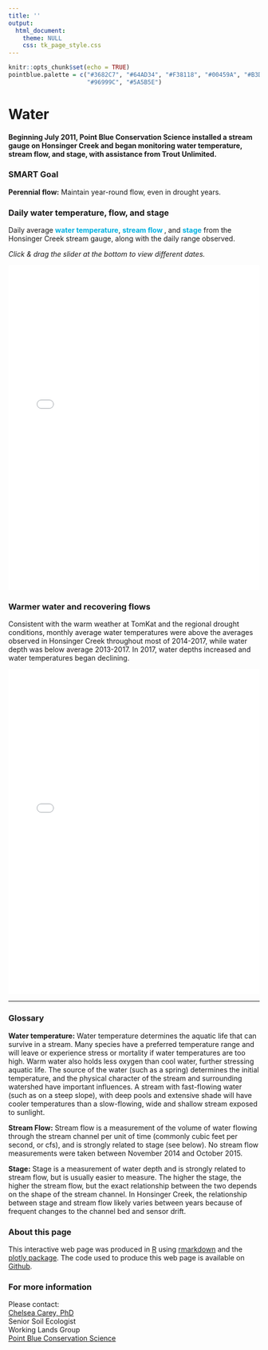 ```yaml
---
title: ''
output:
  html_document:
    theme: NULL
    css: tk_page_style.css 
---
```

```r
knitr::opts_chunk$set(echo = TRUE)
pointblue.palette = c("#3682C7", "#64AD34", "#F38118", "#00459A", "#B3D225", 
                      "#96999C", "#5A5B5E")
```

Water
================================
#### Beginning July 2011, Point Blue Conservation Science installed a stream gauge on Honsinger Creek and began monitoring water temperature, stream flow, and stage, with assistance from Trout Unlimited. {#intro}

### SMART Goal

<b>Perennial flow:</b> Maintain year-round flow, even in drought years.


### Daily water temperature, flow, and stage
Daily average <font color='`r pointblue.palette[3]`'><b>water temperature</b></font>, <font color='`r pointblue.palette[2]`'><b>stream flow </b></font>, and <font color='`r pointblue.palette[1]`'><b>stage</b></font> from the Honsinger Creek stream gauge, along with the daily range observed.

<i>Click & drag the slider at the bottom to view different dates.</i>

<center>
<iframe src="stream_graph1.html" style="border: none;" width = 100%; height = 650px;></iframe>
</center>



### Warmer water and recovering flows
Consistent with the warm weather at TomKat and the regional drought conditions, monthly average water temperatures were above the averages observed in Honsinger Creek throughout most of 2014-2017, while water depth was below average 2013-2017. In 2017, water depths increased and water temperatures began declining. 

<center>
<iframe src="stream_graph2.html" style="border: none;" width = 100%; height = 650px;></iframe>
</center>

----------------------------------------------------------

### Glossary

**Water temperature:** Water temperature determines the aquatic life that can survive in a stream. Many species have a preferred temperature range and will leave or experience stress or mortality if water temperatures are too high. Warm water also holds less oxygen than cool water, further stressing aquatic life. The source of the water (such as a spring) determines the initial temperature, and the physical character of the stream and surrounding watershed have important influences. A stream with fast-flowing water (such as on a steep slope), with deep pools and extensive shade will have cooler temperatures than a slow-flowing, wide and shallow stream exposed to sunlight.

**Stream Flow:** Stream flow is a measurement of the volume of water flowing through the stream channel per unit of time (commonly cubic feet per second, or cfs), and is strongly related to stage (see below). No stream flow measurements were taken between November 2014 and October 2015.

**Stage:** Stage is a measurement of water depth and is strongly related to stream flow, but is usually easier to measure. The higher the stage, the higher the stream flow, but the exact relationship between the two depends on the shape of the stream channel. In Honsinger Creek, the relationship between stage and stream flow likely varies between years because of frequent changes to the channel bed and sensor drift.

### About this page

This interactive web page was produced in [R](https://www.R-project.org/){target="_blank"} using [rmarkdown](https://rmarkdown.rstudio.com/){target="_blank"} and the [plotly package](https://plot.ly/r/){target="_blank"}. The code used to produce this web page is available on [Github](https://github.com/pointblue/tomkat){target="_blank"}.


### For more information

Please contact:  
[Chelsea Carey, PhD](https://www.pointblue.org/employee_bios/chelsea-carey/){target="_blank"}  
Senior Soil Ecologist  
Working Lands Group  
[Point Blue Conservation Science](https://www.pointblue.org){target="_blank"}
